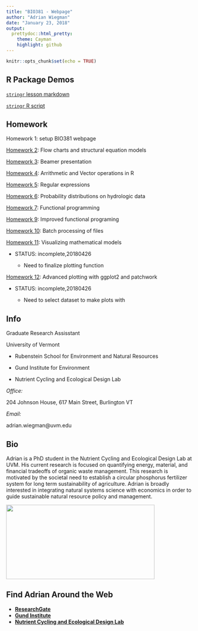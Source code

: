 ```yaml
---
title: "BIO381 - Webpage"
author: "Adrian Wiegman"
date: "January 23, 2018"
output:
  prettydoc::html_pretty:
    theme: Cayman
    highlight: github
---
```

```r
knitr::opts_chunk$set(echo = TRUE)
```
## R Package Demos

[`stringr` lesson markdown](stringr_lesson/stringr_lesson.html)

[`stringr` R script](stringr_lesson/stringr_demo.R)

## Homework
Homework 1: setup BIO381 webpage

[Homework 2](Homework/homework02.html): Flow charts and structural equation models

[Homework 3](Homework/homework03.pdf): Beamer presentation

[Homework 4](Homework/homework04.html): Arrithmetic and Vector operations in R

[Homework 5](Homework/homework05.html): Regular expressions

[Homework 6](Homework/homework06.html): Probability distributions on hydrologic data

[Homework 7](Homework/homework07.html): Functional programming

[Homework 9](Homework/homework09_segmented.html): Improved functional programing 
    
[Homework 10](Homework/homework10.html): Batch processing of files

[Homework 11](Homework/homework11.html): Visualizing mathematical models

  - STATUS: incomplete,20180426
  
    - Need to finalize plotting function 
    
[Homework 12](Homework/homework12.html): Advanced plotting with ggplot2 and patchwork

  - STATUS: incomplete,20180426
  
    - Need to select dataset to make plots with

## Info

Graduate Research Assisstant

University of Vermont

  - Rubenstein School for Environment and Natural Resources
  
  - Gund Institute for Environment
  
  - Nutrient Cycling and Ecological Design Lab
  

*Office:* 

204 Johnson House, 617 Main Street, Burlington VT

*Email:* 

adrian.wiegman@uvm.edu

## Bio

Adrian is a PhD student in the Nutrient Cycling and Ecological Design Lab at UVM. His current research is focused on quantifying energy, material, and financial tradeoffs of organic waste management. This research is motivated by the societal need to establish a circular phosphorus fertilizer system for long term sustainability of agriculture. Adrian is broadly interested in integrating natural systems science with economics in order to guide sustainable natural resource policy and management.


<img src="Adrian.jpg" width="400" height="200" />

## Find Adrian Around the Web 

- [**ResearchGate**](https://www.researchgate.net/profile/Adrian_Wiegman)
- [**Gund Institute**](https://www.uvm.edu/gund/profiles/adrian-wiegman)
- [**Nutrient Cycling and Ecological Design Lab**](http://nced.weebly.com/team.html)
